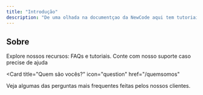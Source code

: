 ```yaml
---
title: "Introdução"
description: "De uma olhada na documentçao da NewCode aqui tem tutoriais e dicas para personalizar seu sistemas!"
---
```


##  Sobre

Explore nossos recursos: FAQs e tutoriais. Conte com nosso suporte caso precise de ajuda


  <Card
    title="Quem são vocês?"
    icon="question"
    href="/quemsomos"
  >
  </Card>

<CardGroup cols={1}>
  <Card
    title="F.A.Q"
    icon="question"
    href="/faq"
  >
    Veja algumas das perguntas mais frequentes feitas pelos nossos clientes.
  </Card>


</CardGroup>

